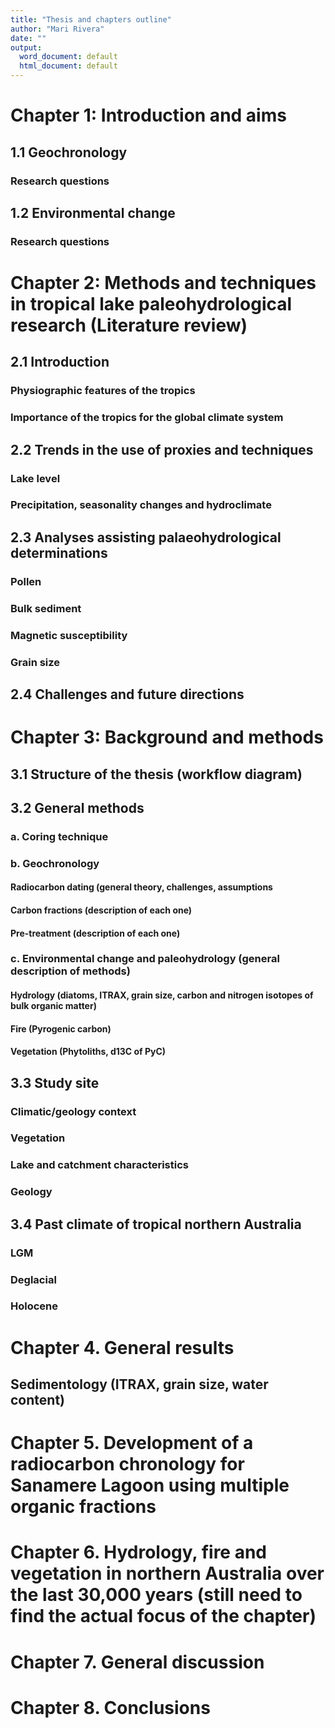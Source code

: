 ```yaml
---
title: "Thesis and chapters outline"
author: "Mari Rivera"
date: ""
output:
  word_document: default
  html_document: default
---
```


# Chapter 1: Introduction and aims

## 1.1 Geochronology 
### Research questions

## 1.2 Environmental change
### Research questions

# Chapter 2: Methods and techniques in tropical lake paleohydrological research (Literature review)

## 2.1 Introduction
### Physiographic features of the tropics 
### Importance of the tropics for the global climate system

## 2.2 Trends in the use of proxies and techniques
### Lake level
### Precipitation, seasonality changes and hydroclimate

## 2.3 Analyses assisting palaeohydrological determinations
### Pollen
### Bulk sediment
### Magnetic susceptibility
### Grain size

## 2.4 Challenges and future directions

# Chapter 3: Background and methods

## 3.1 Structure of the thesis (workflow diagram)

## 3.2 General methods

### a. Coring technique

### b. Geochronology
#### Radiocarbon dating (general theory, challenges, assumptions
#### Carbon fractions (description of each one)
#### Pre-treatment (description of each one)

### c. Environmental change and paleohydrology (general description of methods)
#### Hydrology (diatoms, ITRAX, grain size, carbon and nitrogen isotopes of bulk organic matter)
#### Fire (Pyrogenic carbon)
#### Vegetation (Phytoliths, d13C of PyC)


## 3.3 Study site

### Climatic/geology context
### Vegetation 
### Lake and catchment characteristics
### Geology

## 3.4 Past climate of tropical northern Australia

### LGM
### Deglacial
### Holocene

# Chapter 4. General results
## Sedimentology (ITRAX, grain size, water content)


# Chapter 5. Development of a radiocarbon chronology for Sanamere Lagoon using multiple organic fractions

# Chapter 6. Hydrology, fire and vegetation in northern Australia over the last 30,000 years (still need to find the actual focus of the chapter)

# Chapter 7. General discussion

# Chapter 8. Conclusions


